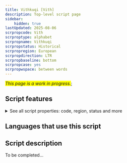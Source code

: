 ```yaml
---
title: Vithkuqi [Vith]
description: Top-level script page
sidebar:
    hidden: true
lastUpdated: 2025-08-06
scrpropcode: Vith
scrproptype: alphabet
scrpropname: Vithkuqi
scrpropstatus: Historical
scrpropregion: European
scrpropdirection: LTR
scrpropbaseline: bottom
scrpropcase: yes
scrpropwspace: between words
---
```


<span style='background-color:yellow'>_This page is a work in progress._</span>;


## Script features

<details>
<summary> See all script properties: code, region, status and more</summary>
<ScriptInfo />
</details>

## Languages that use this script

<WsList script='Vith' wsMax='5' />

## Script description

To be completed...

